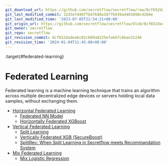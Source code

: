 ```yaml
---
git_download_url: https://github.com/secretflow/secretflow/raw/8cf652dadee6c02cb09a0225efa6d7c6bae31246/docs/user_guide/federated_learning/index.rst
git_last_modified_commit: 32d3efd407fb47b88a1077b939a4401898c4204e
git_last_modified_time: '2023-07-05T22:54:21+08:00'
git_origin_url: https://github.com/secretflow/secretflow/blob/8cf652dadee6c02cb09a0225efa6d7c6bae31246/docs/user_guide/federated_learning/index.rst
git_owner: secretflow
git_repo: secretflow
git_revision_commit: 8cf652dadee6c02cb09a0225efa6d7c6bae31246
git_revision_time: '2024-01-04T11:45:08+08:00'
---
```


:target{#federated-learning}

# Federated Learning

Federated learning is a machine learning technique that trains an algorithm across multiple decentralized edge devices or servers holding local data samples, without exchanging them.

<TableOfContents>


  - [Horizontal Federated Learning](horizontal_federated_learning/index.mdx)
    - [Federated NN Model](horizontal_federated_learning/fl_model.mdx)
    - [Horizontally Federated XGBoost](horizontal_federated_learning/tree.mdx)
  - [Vertical Federated Learning](vertical_federated_learning/index.mdx)
    - [Split Learning](vertical_federated_learning/split_learning.mdx)
    - [Vertically Federated XGB (SecureBoost)](vertical_federated_learning/tree.mdx)
    - [SplitRec: When Split Learning in Secretflow meets Recommandation System](vertical_federated_learning/SplitRec/index.mdx)
  - [Mix Federated Learning](mix_federated_learning.mdx)
    - [Mix Logistic Regression](mix_federated_learning.mdx#mix-logistic-regression)
</TableOfContents>
